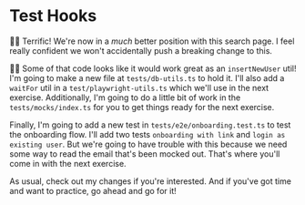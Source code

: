 # Test Hooks

👨‍💼 Terrific! We're now in a _much_ better position with this search page. I feel
really confident we won't accidentally push a breaking change to this.

🧝‍♂️ Some of that code looks like it would work great as an `insertNewUser` util!
I'm going to make a new file at `tests/db-utils.ts` to hold it. I'll also add a
`waitFor` util in a `test/playwright-utils.ts` which we'll use in the next
exercise. Additionally, I'm going to do a little bit of work in the
`tests/mocks/index.ts` for you to get things ready for the next exercise.

Finally, I'm going to add a new test in `tests/e2e/onboarding.test.ts` to test
the onboarding flow. I'll add two tests `onboarding with link` and `login as
existing user`. But we're going to have trouble with this because we need some
way to read the email that's been mocked out. That's where you'll come in with
the next exercise.

As usual, <DiffLink>check out my changes</DiffLink> if you're interested. And if
you've got time and want to practice, go ahead and go for it!
